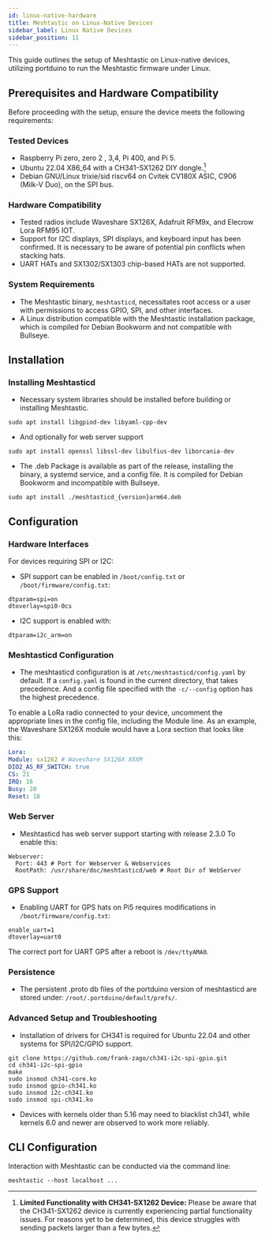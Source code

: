 ```yaml
---
id: linux-native-hardware
title: Meshtastic on Linux-Native Devices
sidebar_label: Linux Native Devices
sidebar_position: 11
---
```


This guide outlines the setup of Meshtastic on Linux-native devices, utilizing portduino to run the Meshtastic firmware under Linux.

## Prerequisites and Hardware Compatibility

Before proceeding with the setup, ensure the device meets the following requirements:

### Tested Devices
- Raspberry Pi zero, zero 2 , 3,4, Pi 400, and Pi 5.
- Ubuntu 22.04 X86_64 with a CH341-SX1262 DIY dongle.[^1]
- Debian GNU/Linux trixie/sid riscv64 on Cvitek CV180X ASIC, C906 (Milk-V Duo), on the SPI bus.

[^1]: **Limited Functionality with CH341-SX1262 Device:** Please be aware that the CH341-SX1262 device is currently experiencing partial functionality issues. For reasons yet to be determined, this device struggles with sending packets larger than a few bytes.

### Hardware Compatibility
- Tested radios include Waveshare SX126X, Adafruit RFM9x, and Elecrow Lora RFM95 IOT.
- Support for I2C displays, SPI displays, and keyboard input has been confirmed. It is necessary to be aware of potential pin conflicts when stacking hats.
- UART HATs and SX1302/SX1303 chip-based HATs are not supported.

### System Requirements
- The Meshtastic binary, `meshtasticd`, necessitates root access or a user with permissions to access GPIO, SPI, and other interfaces.
- A Linux distribution compatible with the Meshtastic installation package, which is compiled for Debian Bookworm and not compatible with Bullseye.

## Installation

### Installing Meshtasticd

- Necessary system libraries should be installed before building or installing Meshtastic.

```shell
sudo apt install libgpiod-dev libyaml-cpp-dev
```
- And optionally for web server support
```shell
sudo apt install openssl libssl-dev libulfius-dev liborcania-dev
```

- The .deb Package is available as part of the release, installing the binary, a systemd service, and a config file. It is compiled for Debian Bookworm and incompatible with Bullseye.
```shell
sudo apt install ./meshtasticd_{version}arm64.deb
```

## Configuration

### Hardware Interfaces

For devices requiring SPI or I2C:

- SPI support can be enabled in `/boot/config.txt` or `/boot/firmware/config.txt`:

```plaintext
dtparam=spi=on
dtoverlay=spi0-0cs
```

- I2C support is enabled with:

```plaintext
dtparam=i2c_arm=on
```

### Meshtasticd Configuration

- The meshtasticd configuration is at `/etc/meshtasticd/config.yaml` by default. If a `config.yaml` is found in the current directory, that takes precedence. And a config file specified with the `-c/--config` option has the highest precedence.

To enable a LoRa radio connected to your device, uncomment the appropriate lines in the config file, including the Module line. As an example, the Waveshare SX126X module would have a Lora section that looks like this:

```yaml
Lora:
Module: sx1262 # Waveshare SX126X XXXM
DIO2_AS_RF_SWITCH: true
CS: 21
IRQ: 16
Busy: 20
Reset: 18
```

### Web Server

- Meshtasticd has web server support starting with release 2.3.0 To enable this:

```plaintext
Webserver:
  Port: 443 # Port for Webserver & Webservices
  RootPath: /usr/share/doc/meshtasticd/web # Root Dir of WebServer
```

### GPS Support

- Enabling UART for GPS hats on Pi5 requires modifications in `/boot/firmware/config.txt`:

```plaintext
enable_uart=1
dtoverlay=uart0
```

The correct port for UART GPS after a reboot is `/dev/ttyAMA0`.

### Persistence

- The persistent .proto db files of the portduino version of meshtasticd are stored under: `/root/.portduino/default/prefs/`.

### Advanced Setup and Troubleshooting

- Installation of drivers for CH341 is required for Ubuntu 22.04 and other systems for SPI/I2C/GPIO support.

```shell
git clone https://github.com/frank-zago/ch341-i2c-spi-gpio.git
cd ch341-i2c-spi-gpio
make
sudo insmod ch341-core.ko
sudo insmod gpio-ch341.ko
sudo insmod i2c-ch341.ko
sudo insmod spi-ch341.ko
```

- Devices with kernels older than 5.16 may need to blacklist ch341, while kernels 6.0 and newer are observed to work more reliably.

## CLI Configuration

Interaction with Meshtastic can be conducted via the command line:

```shell
meshtastic --host localhost ...
```